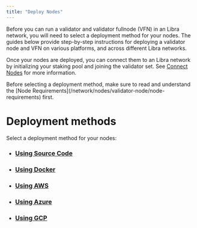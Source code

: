 ```yaml
---
title: "Deploy Nodes"
---
```



Before you can run a validator and validator fullnode (VFN) in an Libra network, you will need to select a deployment
method for your nodes. The guides below provide step-by-step instructions for deploying a validator node and VFN
on various platforms, and across different Libra networks.

Once your nodes are deployed, you can connect them to an Libra network by initializing your staking pool and joining
the validator set. See [Connect Nodes](/network/nodes/validator-node/connect-nodes) for more information.

<Aside type="caution">
  Before selecting a deployment method, make sure to read and understand the [Node Requirements](/network/nodes/validator-node/node-requirements) first.
</Aside>

# Deployment methods

Select a deployment method for your nodes:

- ### [Using Source Code](/network/nodes/validator-node/deploy-nodes/using-source-code)
- ### [Using Docker](/network/nodes/validator-node/deploy-nodes/using-docker)
- ### [Using AWS](/network/nodes/validator-node/deploy-nodes/using-aws)
- ### [Using Azure](/network/nodes/validator-node/deploy-nodes/using-azure)
- ### [Using GCP](/network/nodes/validator-node/deploy-nodes/using-gcp)

